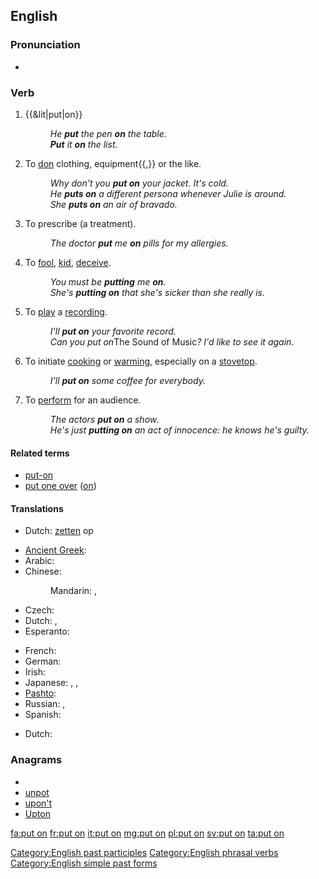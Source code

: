 ==English==

===Pronunciation===
* {{audio|En-uk-to put on.ogg|Audio (UK)}}

===Verb===
{{en-verb|inf=to [[put]] [[on]]|puts on|putting on|put on}}

# {{&lit|put|on}}
#: ''He '''put''' the pen '''on''' the table.''
#: '''''Put''' it '''on''' the list.''
# To [[don]] clothing, equipment{{,}} or the like.
#: ''Why don't you '''put on''' your jacket. It's cold.''
#: ''He '''puts on''' a different persona whenever Julie is around.''
#: ''She '''puts on''' an air of bravado.''
# {{rfd-redundant}} {{idiomatic}} To prescribe (a treatment).
#: ''The doctor '''put''' me '''on''' pills for my allergies.''
# {{idiomatic}} To [[fool]], [[kid]], [[deceive]].
#: ''You must be '''putting''' me '''on'''.''
#: ''She's '''putting on''' that she's sicker than she really is.''
# {{rfd-redundant}} {{idiomatic}} To [[play]] a [[recording]].
#: ''I'll '''put on''' your favorite record.''
#: ''Can you put on ''The Sound of Music''? I'd like to see it again.''
# To initiate [[cook]]ing or [[warm]]ing, especially on a [[stovetop]].
#: ''I'll '''put on''' some coffee for everybody.''
# {{transitive}} To [[perform]] for an audience.
#: ''The actors '''put on''' a show.''
#: ''He's just '''putting on''' an act of innocence: he knows he's guilty.''

====Related terms====
* [[put-on]]
* [[put one over]] ([[on]])

====Translations====
{{trans-top|to place upon}}
* Dutch: [[zetten]] op
{{trans-mid}}
{{trans-bottom}}

{{trans-top|to don clothing}}
* [[Ancient Greek]]: {{tø|grc|ἕννυμι|tr=hennumi|sc=polytonic}}
* Arabic: {{t-|ar|لبس|tr=lábisa}}
* Chinese:
*: Mandarin: {{t|cmn|穿上|tr=chuānshang|sc=Hani}}, {{t-|cmn|穿|tr=chuān|sc=Hani}}
* Czech: {{t-|cs|obléct}}
* Dutch: {{t+|nl|aantrekken}}, {{t+|nl|aandoen}}
* Esperanto: {{t-|eo|surmeti|xs=Esperanto}}
{{trans-mid}}
* French: {{t+|fr|mettre}}
* German: {{t+|de|anziehen}}
* Irish: {{t-|ga|cuir ar|xs=Irish}}
* Japanese: {{t+|ja|着る|tr=きる, kiru}}, {{t|ja|着く|tr=はく, haku}}, {{t-|ja|被る|tr=かぶる, kaburu}}
* [[Pashto]]: {{t-|ps|اغوستل|tr=aγustəl|sc=ps-Arab|xs=Pashto}}
* Russian: {{qualifier|imperfective}} {{t+|ru|надевать|tr=nadevát'}}, {{qualifier|perfective}} {{t+|ru|надеть|tr=nadét'}}
* Spanish: {{t-|es|ponerse}}
{{trans-bottom}}

{{trans-top|to play recorded music}}
* Dutch: {{t-|nl|opzetten}}
{{trans-mid}}
{{trans-bottom}}

===Anagrams===
* {{alphagram|noptu}}
* [[unpot#English|unpot]]
* [[upon't#English|upon't]]
* [[Upton#English|Upton]]

[[Category:English past participles]]
[[Category:English phrasal verbs]]
[[Category:English simple past forms]]

[[fa:put on]]
[[fr:put on]]
[[it:put on]]
[[mg:put on]]
[[pl:put on]]
[[sv:put on]]
[[ta:put on]]
